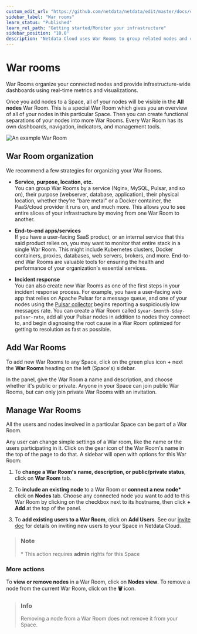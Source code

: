 ```yaml
---
custom_edit_url: "https://github.com/netdata/netdata/edit/master/docs/cloud/war-rooms.md"
sidebar_label: "War rooms"
learn_status: "Published"
learn_rel_path: "Getting started/Monitor your infrastructure"
sidebar_position: "10.0"
description: "Netdata Cloud uses War Rooms to group related nodes and create insightful compositedashboards based ontheir aggregate health and performance."
---
```

# War rooms

War Rooms organize your connected nodes and provide infrastructure-wide dashboards using real-time metrics and
visualizations.

Once you add nodes to a Space, all of your nodes will be visible in the **All nodes** War Room. This is a special War Room
which gives you an overview of all of your nodes in this particular Space. Then you can create functional separations of
your nodes into more War Rooms. Every War Room has its own dashboards, navigation, indicators, and management tools.

![An example War Room](https://user-images.githubusercontent.com/43294513/225355998-f16730ba-06d4-4953-8fd3-f1c2751e102d.png)

## War Room organization

We recommend a few strategies for organizing your War Rooms.

- **Service, purpose, location, etc.**  
   You can group War Rooms by a service (Nginx, MySQL, Pulsar, and so on), their purpose (webserver, database, application), their physical location, whether they're "bare metal" or a Docker container, the PaaS/cloud provider it runs on, and much more.
   This allows you to see entire slices of your infrastructure by moving from one War Room to another.

- **End-to-end apps/services**  
  If you have a user-facing SaaS product, or an internal service that this said product relies on, you may want to monitor that entire stack in a single War Room. This might include Kubernetes clusters, Docker containers, proxies, databases, web servers, brokers, and more.
  End-to-end War Rooms are valuable tools for ensuring the health and performance of your organization's essential services.

- **Incident response**  
  You can also create new War Rooms as one of the first steps in your incident response process.
   For example, you have a user-facing web app that relies on Apache Pulsar for a message queue, and one of your nodes using the [Pulsar collector](/docs/data-collection/monitor-anything/Message%20Brokers/Pulsar) begins reporting a suspiciously low messages rate.
   You can create a War Room called `$year-$month-$day-pulsar-rate`, add all your Pulsar nodes in addition to nodes they connect to, and begin diagnosing the root cause in a War Room optimized for getting to resolution as fast as possible.

## Add War Rooms

To add new War Rooms to any Space, click on the green plus icon **+** next the **War Rooms** heading on the left (Space's) sidebar.

In the panel, give the War Room a name and description, and choose whether it's public or private.
Anyone in your Space can join public War Rooms, but can only join private War Rooms with an invitation.

## Manage War Rooms

All the users and nodes involved in a particular Space can be part of a War Room.

Any user can change simple settings of a War room, like the name or the users participating in it.
Click on the gear icon of the War Room's name in the top of the page to do that. A sidebar will open with options for this War Room:

1. To **change a War Room's name, description, or public/private status**, click on **War Room** tab.

2. To **include an existing node** to a War Room or **connect a new node\*** click on **Nodes** tab. Choose any connected node you want to add to this War Room by clicking on the checkbox next to its hostname, then click **+ Add** at the top of the panel.

3. To **add existing users to a War Room**, click on **Add Users**.
   See our [invite doc](/docs/getting-started/monitor-your-infrastructure/invite-your-team) for details on inviting new users to your Space in Netdata Cloud.

> ### Note
>
>\* This action requires **admin** rights for this Space

### More actions

To **view or remove nodes** in a War Room, click on **Nodes view**. To remove a node from the current War Room, click on
the **🗑** icon.

> ### Info
>
> Removing a node from a War Room does not remove it from your Space.
